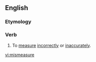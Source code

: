 ==English==

===Etymology===
{{prefix|en|mis|measure}}

===Verb===
{{en-verb|mismeasur}}

# {{lb|en|transitive|intransitive}} To [[measure]] [[incorrectly]] or [[inaccurately]].

[[vi:mismeasure]]